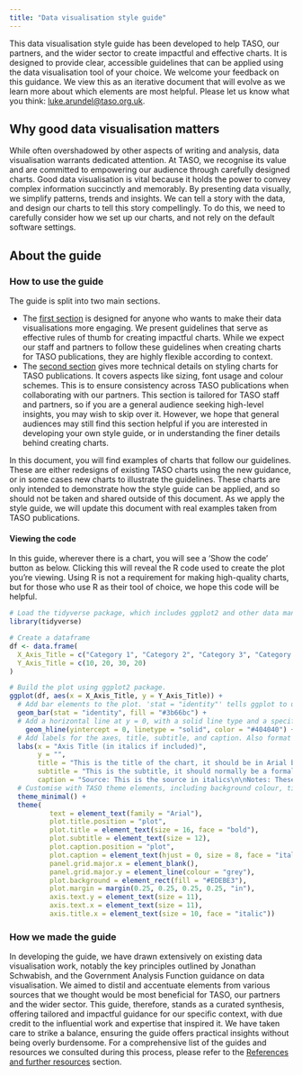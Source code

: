 ```yaml
---
title: "Data visualisation style guide"
---
```


This data visualisation style guide has been developed to help TASO, our partners, and the wider sector to create impactful and effective charts. It is designed to provide clear, accessible guidelines that can be applied using the data visualisation tool of your choice. We welcome your feedback on this guidance. We view this as an iterative document that will evolve as we learn more about which elements are most helpful. Please let us know what you think: [luke.arundel\@taso.org.uk](mailto:luke.arundel@taso.org.uk).

## Why good data visualisation matters

While often overshadowed by other aspects of writing and analysis, data visualisation warrants dedicated attention. At TASO, we recognise its value and are committed to empowering our audience through carefully designed charts. Good data visualisation is vital because it holds the power to convey complex information succinctly and memorably. By presenting data visually, we simplify patterns, trends and insights. We can tell a story with the data, and design our charts to tell this story compellingly. To do this, we need to carefully consider how we set up our charts, and not rely on the default software settings.

## About the guide

### How to use the guide

The guide is split into two main sections.

-   The [first section](principles.qmd) is designed for anyone who wants to make their data visualisations more engaging. We present guidelines that serve as effective rules of thumb for creating impactful charts. While we expect our staff and partners to follow these guidelines when creating charts for TASO publications, they are highly flexible according to context.
-   The [second section](styling.qmd) gives more technical details on styling charts for TASO publications. It covers aspects like sizing, font usage and colour schemes. This is to ensure consistency across TASO publications when collaborating with our partners. This section is tailored for TASO staff and partners, so if you are a general audience seeking high-level insights, you may wish to skip over it. However, we hope that general audiences may still find this section helpful if you are interested in developing your own style guide, or in understanding the finer details behind creating charts.

::: callout-note
In this document, you will find examples of charts that follow our guidelines. These are either redesigns of existing TASO charts using the new guidance, or in some cases new charts to illustrate the guidelines. These charts are only intended to demonstrate how the style guide can be applied, and so should not be taken and shared outside of this document. As we apply the style guide, we will update this document with real examples taken from TASO publications.
:::

#### Viewing the code

In this guide, wherever there is a chart, you will see a 'Show the code' button as below. Clicking this will reveal the R code used to create the plot you're viewing. Using R is not a requirement for making high-quality charts, but for those who use R as their tool of choice, we hope this code will be helpful.

```r
# Load the tidyverse package, which includes ggplot2 and other data manipulation tools.
library(tidyverse)

# Create a dataframe
df <- data.frame(
  X_Axis_Title = c("Category 1", "Category 2", "Category 3", "Category 4"),
  Y_Axis_Title = c(10, 20, 30, 20)
)

# Build the plot using ggplot2 package.
ggplot(df, aes(x = X_Axis_Title, y = Y_Axis_Title)) +
  # Add bar elements to the plot. 'stat = "identity"' tells ggplot to use the y-values as they are.
  geom_bar(stat = "identity", fill = "#3b66bc") +
  # Add a horizontal line at y = 0, with a solid line type and a specified color.
    geom_hline(yintercept = 0, linetype = "solid", color = "#404040") +
  # Add labels for the axes, title, subtitle, and caption. Also format these elements.
  labs(x = "Axis Title (in italics if included)", 
       y = "", 
       title = "This is the title of the chart, it should be in Arial bold, no\nlonger than two lines, and normally active",
       subtitle = "This is the subtitle, it should normally be a formal statistical subtitle",
       caption = "Source: This is the source in italics\n\nNotes: These are the notes in italics") + 
  # Customise with TASO theme elements, including background colour, title positioning, gridlines.
  theme_minimal() + 
  theme(
          text = element_text(family = "Arial"),
          plot.title.position = "plot",
          plot.title = element_text(size = 16, face = "bold"),
          plot.subtitle = element_text(size = 12),
          plot.caption.position = "plot",
          plot.caption = element_text(hjust = 0, size = 8, face = "italic"),
          panel.grid.major.x = element_blank(),
          panel.grid.major.y = element_line(colour = "grey"),
          plot.background = element_rect(fill = "#EDEBE3"),
          plot.margin = margin(0.25, 0.25, 0.25, 0.25, "in"),
          axis.text.y = element_text(size = 11),
          axis.text.x = element_text(size = 11),
          axis.title.x = element_text(size = 10, face = "italic"))
```

### How we made the guide

In developing the guide, we have drawn extensively on existing data visualisation work, notably the key principles outlined by Jonathan Schwabish, and the Government Analysis Function guidance on data visualisation. We aimed to distil and accentuate elements from various sources that we thought would be most beneficial for TASO, our partners and the wider sector. This guide, therefore, stands as a curated synthesis, offering tailored and impactful guidance for our specific context, with due credit to the influential work and expertise that inspired it. We have taken care to strike a balance, ensuring the guide offers practical insights without being overly burdensome. For a comprehensive list of the guides and resources we consulted during this process, please refer to the [References and further resources](references.qmd) section.
